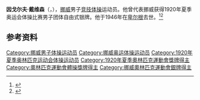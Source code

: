 {{NoteTA|G1=Sports}}
'''因戈尔夫·戴维森'''（{{lang-no|Ingolf Davidsen}}，{{bd|1893年|1月30日|1946年|3月23日}}），[[挪威|挪威]]男子[[竞技体操|竞技体操]]运动员。他曾代表挪威获得1920年夏季奥运会体操比赛男子团体自由式银牌。他于1946年在[[卑尔根|卑尔根]]去世。<ref>{{Cite web|title=Ingolf DAVIDSEN|url=https://www.olympic.org/ingolf-davidsen|accessdate=2021-03-30|work=International Olympic Committee|archive-date=2017-11-15|archive-url=https://web.archive.org/web/20171115223423/https://www.olympic.org/Ingolf-Davidsen|dead-url=no}}</ref><ref>{{cite web|url=https://www.olympedia.org/athletes/30780|title=Ingolf Davidsen|work=Olympedia|accessdate=2021-03-31|archive-date=2021-06-05|archive-url=https://web.archive.org/web/20210605091054/https://www.olympedia.org/athletes/30780|dead-url=no}}</ref>

== 参考资料 ==
{{reflist}}

{{Authority control}}
{{DEFAULTSORT:Davidsen, Ingolf}}
[[Category:挪威男子体操运动员|Category:挪威男子体操运动员]]
[[Category:挪威奥运体操运动员|Category:挪威奥运体操运动员]]
[[Category:1920年夏季奥林匹克运动会体操运动员|Category:1920年夏季奥林匹克运动会体操运动员]]
[[Category:1920年夏季奧林匹克運動會獎牌得主|Category:1920年夏季奧林匹克運動會獎牌得主]]
[[Category:奧林匹克運動會體操獎牌得主|Category:奧林匹克運動會體操獎牌得主]]
[[Category:挪威奧林匹克運動會銀牌得主|Category:挪威奧林匹克運動會銀牌得主]]